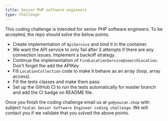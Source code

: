 ```yaml
---
title: Senior PHP software engineers
type: Challenge
---
```


This coding challenge is intended for senior PHP software engineers. To be accepted, the repo should solve the below points.

- Create implementation of `ApiService` and bind it in the container.
- We want the API service to only fail after 3 attempts if there are any connection issues. Implement a backoff strategy.
- Continue the implementation of `FindLocationService@searchLocation`. Don't forget the add the APIKey
- Fill `LocationCollection` code to make it behave as an array (loop, array access).
- Fill the tests classes and make them pass.
- Set up the GitHub CI to run the tests automatically for master branch and add the CI badge on README file.

Once you finish the coding challenge email us at `go@youcan.shop` with subject `YouCan Senior Software Engineer coding challenge`. 
We will contact you if we validate that you solved the above points.
